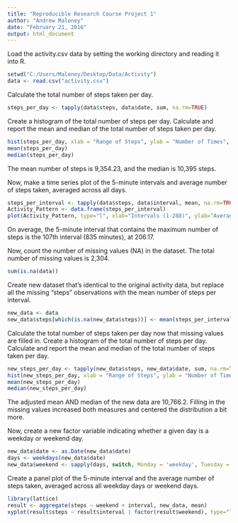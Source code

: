 ```yaml
---
title: "Reproducible Research Course Project 1"
author: "Andrew Maloney"
date: "February 21, 2016"
output: html_document
---
```

Load the activity.csv data by setting the working directory and reading it into R.
```r
setwd("C:/Users/Maloney/Desktop/Data/Activity")
data <- read.csv("activity.csv")

```
Calculate the total number of steps taken per day.
```r
steps_per_day <- tapply(data$steps, data$date, sum, na.rm=TRUE)

```
Create a histogram of the total number of steps per day. Calculate and report the mean and median of the total number of steps taken per day. 
```r
hist(steps_per_day, xlab = "Range of Steps", ylab = "Number of Times", main = "Steps Per Day")
mean(steps_per_day)
median(steps_per_day)
```
The mean number of steps is 9,354.23, and the median is 10,395 steps.

Now, make a time series plot of the 5-minute intervals and average number of steps taken, averaged across all days.
```r
steps_per_interval <- tapply(data$steps, data$interval, mean, na.rm=TRUE)
Activity_Pattern <- data.frame(steps_per_interval)
plot(Activity_Pattern, type="l", xlab="Intervals (1-288)", ylab="Average # of Steps", main = "Daily Activity Pattern")
```
On average, the 5-minute interval that contains the maximum number of steps is the 107th interval (835 minutes), at 206.17.

Now, count the number of missing values (NA) in the dataset. The total number of missing values is 2,304.
```r
sum(is.na(data))

```

Create new dataset that's identical to the original activity data, but replace all the missing "steps" observations with the mean number of steps per interval.
```r
new_data <- data
new_data$steps[which(is.na(new_data$steps))] <- mean(steps_per_interval)
```

Calculate the total number of steps taken per day now that missing values are filled in. Create a histogram of the total number of steps per day. Calculate and report the mean and median of the total number of steps taken per day. 
```r
new_steps_per_day <- tapply(new_data$steps, new_data$date, sum, na.rm=TRUE)
hist(new_steps_per_day, xlab = "Range of Steps", ylab = "Number of Times", main = "Steps Per Day")
mean(new_steps_per_day)
median(new_steps_per_day)
```
The adjusted mean AND median of the new data are 10,766.2. Filling in the missing values increased both measures and centered the distribution a bit more.

Now, create a new factor variable indicating whether a given day is a weekday or weekend day.

```r
new_data$date <- as.Date(new_data$date)
days <- weekdays(new_data$date)
new_data$weekend <- sapply(days, switch, Monday = 'weekday', Tuesday = 'weekday', Wednesday = 'weekday', Thursday = 'weekday', Friday = 'weekday', Saturday = 'weekend', Sunday = 'weekend')
```

Create a panel plot of the 5-minute interval and the average number of steps taken, averaged across all weekday days or weekend days.
```r
library(lattice)
result <- aggregate(steps ~ weekend + interval, new_data, mean)
xyplot(result$steps ~ result$interval | factor(result$weekend), type="l", xlab="Interval", ylab="Number of Steps")
```
